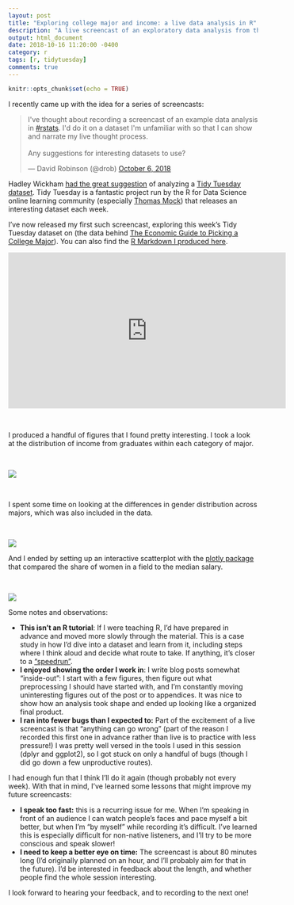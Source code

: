 ```yaml
---
layout: post
title: "Exploring college major and income: a live data analysis in R"
description: "A live screencast of an exploratory data analysis from the Tidy Tuesday series. This one explores college major and income data from 538."
output: html_document
date: 2018-10-16 11:20:00 -0400
category: r
tags: [r, tidytuesday]
comments: true
---
```


```r
knitr::opts_chunk$set(echo = TRUE)
```

I recently came up with the idea for a series of screencasts:

<blockquote class="twitter-tweet" data-lang="en"><p lang="en" dir="ltr">I&#39;ve thought about recording a screencast of an example data analysis in <a href="https://twitter.com/hashtag/rstats?src=hash&amp;ref_src=twsrc%5Etfw">#rstats</a>. I&#39;d do it on a dataset I&#39;m unfamiliar with so that I can show and narrate my live thought process.<br><br>Any suggestions for interesting datasets to use?</p>&mdash; David Robinson (@drob) <a href="https://twitter.com/drob/status/1048577589244284928?ref_src=twsrc%5Etfw">October 6, 2018</a></blockquote>
<script async src="https://platform.twitter.com/widgets.js" charset="utf-8"></script>

Hadley Wickham [had the great suggestion](https://twitter.com/hadleywickham/status/1048581293213212673) of analyzing a [Tidy Tuesday dataset](https://github.com/rfordatascience/tidytuesday). Tidy Tuesday is a fantastic project run by the R for Data Science online learning community (especially [Thomas Mock](https://thomasmock.netlify.com/)) that releases an interesting dataset each week.

I've now released my first such screencast, exploring this week's Tidy Tuesday dataset on (the data behind [The Economic Guide to Picking a College Major](https://fivethirtyeight.com/features/the-economic-guide-to-picking-a-college-major/)). You can also find the [R Markdown I produced here](https://github.com/dgrtwo/data-screencasts).

<iframe width="560" height="315" src="https://www.youtube.com/embed/nx5yhXAQLxw" frameborder="0" allow="autoplay; encrypted-media" allowfullscreen></iframe>

<br/>

I produced a handful of figures that I found pretty interesting. I took a look at the distribution of income from graduates within each category of major. 

<br/>

![](http://www.varianceexplained.org/images/tidytuesday-major-boxplot.png)

<br/>

I spent some time on looking at the differences in gender distribution across majors, which was also included in the data.

<br/>

![](http://www.varianceexplained.org/images/tidytuesday-major-barplot.png)
<br/>

And I ended by setting up an interactive scatterplot with the [plotly package](https://plot.ly/r/) that compared the share of women in a field to the median salary.

<br/>

![](http://www.varianceexplained.org/images/tidytuesday-major-scatterplot.png)


Some notes and observations:

* **This isn't an R tutorial**: If I were teaching R, I'd have prepared in advance and moved more slowly through the material. This is a case study in how I'd dive into a dataset and learn from it, including steps where I think aloud and decide what route to take. If anything, it's closer to a ["speedrun"](https://en.wikipedia.org/wiki/Speedrun).
* **I enjoyed showing the order I work in**: I write blog posts somewhat "inside-out": I start with a few figures, then figure out what preprocessing I should have started with, and I'm constantly moving uninteresting figures out of the post or to appendices. It was nice to show how an analysis took shape and ended up looking like a organized final product.
* **I ran into fewer bugs than I expected to:** Part of the excitement of a live screencast is that "anything can go wrong" (part of the reason I recorded this first one in advance rather than live is to practice with less pressure!) I was pretty well versed in the tools I used in this session (dplyr and ggplot2), so I got stuck on only a handful of bugs (though I did go down a few unproductive routes).

I had enough fun that I think I'll do it again (though probably not every week). With that in mind, I've learned some lessons that might improve my future screencasts:

* **I speak too fast:** this is a recurring issue for me. When I'm speaking in front of an audience I can watch people's faces and pace myself a bit better, but when I'm "by myself" while recording it's difficult. I've learned this is especially difficult for non-native listeners, and I'll try to be more conscious and speak slower!
* **I need to keep a better eye on time:** The screencast is about 80 minutes long (I'd originally planned on an hour, and I'll probably aim for that in the future). I'd be interested in feedback about the length, and whether people find the whole session interesting.

I look forward to hearing your feedback, and to recording to the next one!